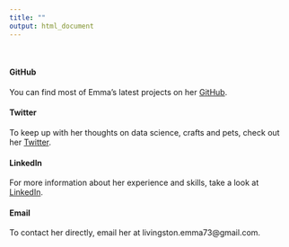```yaml
---
title: ""
output: html_document
---
```

<br>

#### GitHub

You can find most of Emma's latest projects on her [GitHub](https://github.com/emmaL73).

#### Twitter 

To keep up with her thoughts on data science, crafts and pets, check out her [Twitter](https://twitter.com/livin_emma).

#### LinkedIn

For more information about her experience and skills, take a look at [LinkedIn](https://www.linkedin.com/in/emma-livingston/).

#### Email
To contact her directly, email her at livingston.emma73@gmail.com. 